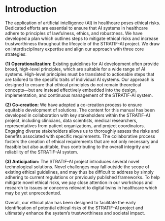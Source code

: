 # Introduction {.unnumbered}

The application of artificial intelligence (AI) in healthcare poses ethical risks. Dedicated efforts are essential to ensure that AI systems in healthcare adhere to principles of lawfulness, ethics, and robustness. We have developed a plan which outlines steps to mitigate ethical risks and increase trustworthiness throughout the lifecycle of the STRATIF-AI project. We draw on interdisciplinary expertise and align our approach with three core strategies:

**(1) Operationalization:** Existing guidelines for AI development often provide broad, high-level principles, which are suitable for a wide range of AI systems. High-level principles must be translated to actionable steps that are tailored to the specific traits of individual AI systems. Our approach is designed to ensure that ethical principles do not remain theoretical concepts---but are instead effectively embedded into the design, implementation, and continuous management of the STRATIF-AI system. 

**(2) Co-creation:** We have adopted a co-creation process to ensure equitable development of solutions. The content for this manual has been developed in collaboration with key stakeholders within the STRATIF-AI project, including clinicians, data scientists, medical researchers, representatives from patient organizations, and project coordinators. Engaging diverse stakeholders allows us to thoroughly assess the risks and benefits associated with specific requirements. The collaborative process fosters the creation of ethical requirements that are not only necessary and feasible but also auditable, thus contributing to the overall integrity and reliability of the STRATIF-AI system. 

**(3) Anticipation:** The STRATIF-AI project introduces several novel technological solutions. Novel challenges may fall outside the scope of existing ethical guidelines, and may thus be difficult to address by simply adhering to current regulations or previously published frameworks. To help mitigate novel ethical risks, we pay close attention in our workshops and research to issues or concerns relevant to digital twins in healthcare which may be yet unprecedented. 

Overall, our ethical plan has been designed to facilitate the early identification of potential ethical risks of the STRATIF-AI project and ultimately enhance the system's trustworthiness and societal impact.
